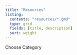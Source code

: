 ---
title: "Resources"
listing:
  contents: "resources/*.qmd"
  type: grid
  fields: [title, description]
  sort: weight
---

Choose Category